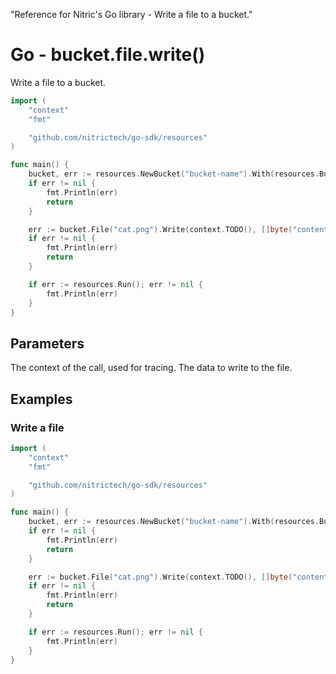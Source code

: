   "Reference for Nitric's Go library - Write a file to a bucket."

# Go - bucket.file.write()

Write a file to a bucket.

```go
import (
	"context"
	"fmt"

	"github.com/nitrictech/go-sdk/resources"
)

func main() {
	bucket, err := resources.NewBucket("bucket-name").With(resources.BucketWriting)
	if err != nil {
		fmt.Println(err)
		return
	}

	err := bucket.File("cat.png").Write(context.TODO(), []byte("contents"))
	if err != nil {
		fmt.Println(err)
		return
	}

	if err := resources.Run(); err != nil {
		fmt.Println(err)
	}
}
```

## Parameters

<Properties>
  <Property name="ctx" required type="context">
    The context of the call, used for tracing.
  </Property>
  <Property name="data" required type="[]byte">
    The data to write to the file.
  </Property>
</Properties>

## Examples

### Write a file

```go
import (
	"context"
	"fmt"

	"github.com/nitrictech/go-sdk/resources"
)

func main() {
	bucket, err := resources.NewBucket("bucket-name").With(resources.BucketWriting)
	if err != nil {
		fmt.Println(err)
		return
	}

	err := bucket.File("cat.png").Write(context.TODO(), []byte("contents"))
	if err != nil {
		fmt.Println(err)
		return
	}

	if err := resources.Run(); err != nil {
		fmt.Println(err)
	}
}
```
